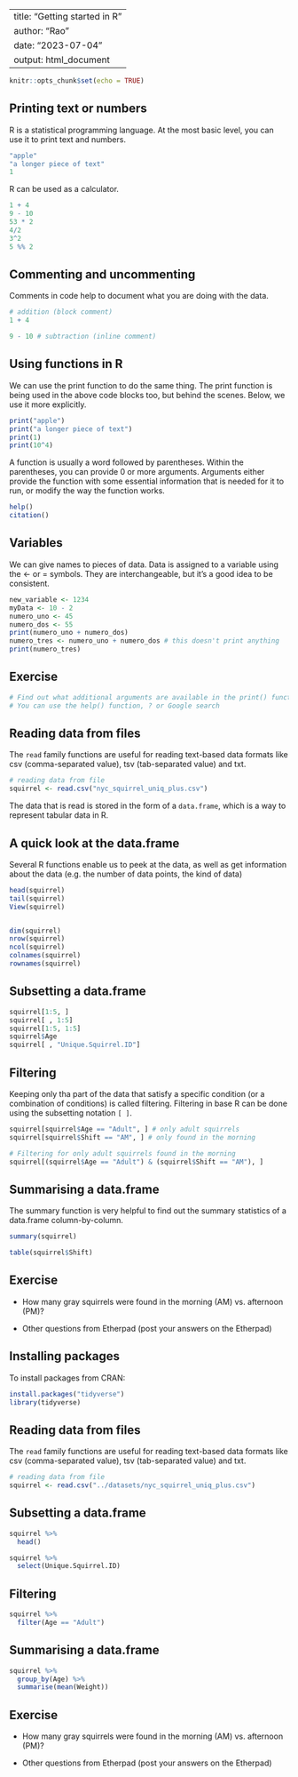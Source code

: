
---
title: "Getting started in R"
author: "Rao"
date: "2023-07-04"
output: html_document
---

```r
knitr::opts_chunk$set(echo = TRUE)
```

## Printing text or numbers

R is a statistical programming language. At the most basic level, you can use it to print text and numbers.

```r
"apple"
"a longer piece of text"
1
```
R can be used as a calculator.
```r
1 + 4
9 - 10
53 * 2
4/2
3^2
5 %% 2
```
## Commenting and uncommenting
Comments in code help to document what you are doing with the data.
```r
# addition (block comment)
1 + 4

9 - 10 # subtraction (inline comment)
```

## Using functions in R
We can use the print function to do the same thing. The print function is being used in the above code blocks too, but behind the scenes. Below, we use it more explicitly.

```r
print("apple")
print("a longer piece of text")
print(1)
print(10^4)
```

A function is usually a word followed by parentheses. Within the parentheses, you can provide 0 or more arguments. Arguments either provide the function with some essential information that is needed for it to run, or modify the way the function works.

```r
help()
citation()
```

## Variables

We can give names to pieces of data. Data is assigned to a variable using the <- or = symbols. They are interchangeable, but it's a good idea to be consistent.

```r
new_variable <- 1234
myData <- 10 - 2
numero_uno <- 45
numero_dos <- 55
print(numero_uno + numero_dos)
numero_tres <- numero_uno + numero_dos # this doesn't print anything
print(numero_tres)
```


## Exercise
```r
# Find out what additional arguments are available in the print() function
# You can use the help() function, ? or Google search

```


## Reading data from files
The `read` family functions are useful for reading text-based data formats like csv (comma-separated value), tsv (tab-separated value) and txt.

```r
# reading data from file
squirrel <- read.csv("nyc_squirrel_uniq_plus.csv")

```

The data that is read is stored in the form of a `data.frame`, which is a way to represent tabular data in R.

## A quick look at the data.frame
Several R functions enable us to peek at the data, as well as get information about the data (e.g. the number of data points, the kind of data)

```r
head(squirrel)
tail(squirrel)
View(squirrel)


dim(squirrel)
nrow(squirrel)
ncol(squirrel)
colnames(squirrel)
rownames(squirrel)
```

## Subsetting a data.frame

```r
squirrel[1:5, ]
squirrel[ , 1:5]
squirrel[1:5, 1:5]
squirrel$Age
squirrel[ , "Unique.Squirrel.ID"]

```


## Filtering

Keeping only tha part of the data that satisfy a specific condition (or a combination of conditions) is called filtering. Filtering in base R can be done using the subsetting notation `[ ]`.

```r
squirrel[squirrel$Age == "Adult", ] # only adult squirrels
squirrel[squirrel$Shift == "AM", ] # only found in the morning

# Filtering for only adult squirrels found in the morning
squirrel[(squirrel$Age == "Adult") & (squirrel$Shift == "AM"), ]
```

## Summarising a data.frame

The summary function is very helpful to find out the summary statistics of a data.frame column-by-column.

```r
summary(squirrel)

table(squirrel$Shift)
```

## Exercise

- How many gray squirrels were found in the morning (AM) vs. afternoon (PM)?

- Other questions from Etherpad (post your answers on the Etherpad)


## Installing packages

To install packages from CRAN:

```r
install.packages("tidyverse")
library(tidyverse)
```


## Reading data from files
The `read` family functions are useful for reading text-based data formats like csv (comma-separated value), tsv (tab-separated value) and txt.

```r
# reading data from file
squirrel <- read.csv("../datasets/nyc_squirrel_uniq_plus.csv")

```




## Subsetting a data.frame

```r
squirrel %>%
  head()

squirrel %>%
  select(Unique.Squirrel.ID)

```


## Filtering



```r
squirrel %>%
  filter(Age == "Adult")
```

## Summarising a data.frame



```r
squirrel %>%
  group_by(Age) %>%
  summarise(mean(Weight))

```

## Exercise

- How many gray squirrels were found in the morning (AM) vs. afternoon (PM)?

- Other questions from Etherpad (post your answers on the Etherpad)


